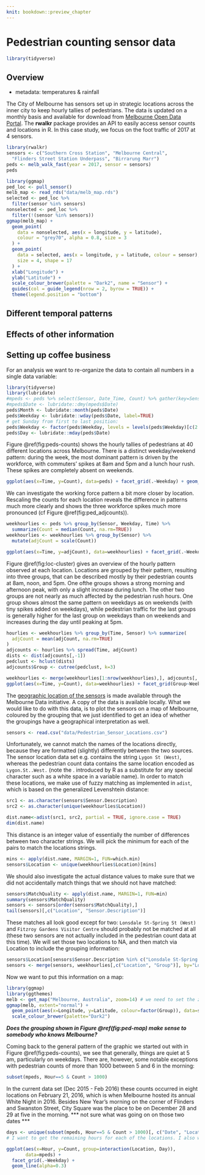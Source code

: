 ```yaml
---
knit: bookdown::preview_chapter
---
```


# Pedestrian counting sensor data

```r
library(tidyverse)
```

## Overview

* metadata: temperatures & rainfall

The City of Melbourne has sensors set up in strategic locations across the inner city to keep hourly tallies of pedestrians. The data is updated on a monthly basis and available for download from [Melbourne Open Data Portal](https://data.melbourne.vic.gov.au/Transport/Pedestrian-Counting-System-2009-to-Present-counts-/b2ak-trbp). The **rwalkr** package provides an API to easily access sensor counts and locations in R. In this case study, we focus on the foot traffic of 2017 at 4 sensors.

```r
library(rwalkr)
sensors <- c("Southern Cross Station", "Melbourne Central",
  "Flinders Street Station Underpass", "Birrarung Marr")
peds <- melb_walk_fast(year = 2017, sensor = sensors)
peds
```

```r
library(ggmap)
ped_loc <- pull_sensor()
melb_map <- read_rds("data/melb_map.rds")
selected <- ped_loc %>% 
  filter(sensor %in% sensors)
nonselected <- ped_loc %>% 
  filter(!(sensor %in% sensors))
ggmap(melb_map) +
  geom_point(
    data = nonselected, aes(x = longitude, y = latitude),
    colour = "grey70", alpha = 0.8, size = 3
  ) +
  geom_point(
    data = selected, aes(x = longitude, y = latitude, colour = sensor),
    size = 4, shape = 17
  ) +
  xlab("Longitude") +
  ylab("Latitude") +
  scale_colour_brewer(palette = "Dark2", name = "Sensor") +
  guides(col = guide_legend(nrow = 2, byrow = TRUE)) +
  theme(legend.position = "bottom")
```

## Different temporal patterns

## Effects of other information

## Setting up coffee business

For an analysis we want to re-organize the data to contain all numbers in a single data variable:
```r
library(tidyverse)
library(lubridate)
#mpeds <- peds %>% select(Sensor, Date_Time, Count) %>% gather(key=Sensor, value=Count, 3:ncol(peds))
#mpeds$Date <- lubridate::dmy(mpeds$Date)
peds$Month <- lubridate::month(peds$Date)
peds$Weekday <- lubridate::wday(peds$Date, label=TRUE)
# get Sunday from first to last position:
peds$Weekday <- factor(peds$Weekday, levels = levels(peds$Weekday)[c(2:7, 1)])
peds$Day <- lubridate::mday(peds$Date)
```
Figure \@ref(fig:peds-counts) shows the hourly tallies of pedestrians at 40 different locations across Melbourne. There is a distinct weekday/weekend pattern: during the week, the most dominant pattern is driven by the workforce, with commuters' spikes at 8am and 5pm and a lunch hour rush. These spikes are completely absent on weekends. 

```r
ggplot(aes(x=Time, y=Count), data=peds) + facet_grid(.~Weekday) + geom_line(aes(group=interaction(Sensor, Day)), alpha=0.3)
```

We can investigate the working force pattern a bit more closer by location. Rescaling the counts for each location reveals the difference in patterns much more clearly and shows the three workforce spikes much more pronounced (cf Figure \@ref(fig:ped_adjcounts)).

```r
weekhourlies <- peds %>% group_by(Sensor, Weekday, Time) %>%
  summarize(Count = median(Count, na.rm=TRUE))
weekhourlies <- weekhourlies %>% group_by(Sensor) %>% 
  mutate(adjCount = scale(Count))

ggplot(aes(x=Time, y=adjCount), data=weekhourlies) + facet_grid(.~Weekday) + geom_line(aes(group=Sensor))
```

Figure \@ref(fig:loc-cluster) gives an overview of the hourly pattern observed at each location. Locations are grouped by their pattern, resulting into three groups, that can be described mostly by their pedestrian counts at 8am, noon, and 5pm. One ofthe groups shows a strong morning and afternoon peak, with only a slight increase during lunch. The other two groups are not nearly as much affected by the pedestrian rush hours. One group shows almost the same pattern on weekdays as on weekends (with tiny spikes added on weekdays), while pedestrian traffic for the last groups is generally higher for the last group on weekdays than on weekends and increases during the day until peaking at 5pm. 

```r
hourlies <- weekhourlies %>% group_by(Time, Sensor) %>% summarize(
  adjCount = mean(adjCount, na.rm=TRUE)
)
adjcounts <- hourlies %>% spread(Time, adjCount)
dists <- dist(adjcounts[,-1])
pedclust <- hclust(dists)
adjcounts$Group <- cutree(pedclust, k=3)

weekhourlies <- merge(weekhourlies[1:nrow(weekhourlies),], adjcounts[, c("Sensor", "Group")], by="Sensor", all.x=TRUE)
ggplot(aes(x=Time, y=Count), data=weekhourlies) + facet_grid(Group~Weekday) + geom_line(aes(group=Sensor, colour=factor(Group))) + scale_colour_brewer(palette="Dark2")
```

The [geographic location of the sensors](https://data.melbourne.vic.gov.au/Transport-Movement/Pedestrian-Sensor-Locations/ygaw-6rzq) is made available through the Melbourne Data initiative. A copy of the data is available locally. What we would like to do with this data, is to plot the sensors on a map of Melbourne, coloured by the grouping that we just identified to get an idea of whether the groupings have a geographical interpretation as well. 
```r
sensors <- read.csv("data/Pedestrian_Sensor_Locations.csv")
```
Unfortunately, we cannot match the names of the locations directly, because they are formatted (slightly) differently between the two sources. The sensor location data set e.g. contains the string ```Lygon St (West)```, whereas the pedestrian count data contains the same location encoded as ```Lygon.St..West.``` (note the . introduced by R as a substitute for any special character such as a white space in a variable name).
In order to match these locations, we make use of fuzzy matching as implemented in ```adist```, which is based on the generalized Levenshtein distance:
```r
src1 <- as.character(sensors$Sensor.Description)
src2 <- as.character(unique(weekhourlies$Location))

dist.name<-adist(src1, src2, partial = TRUE, ignore.case = TRUE)
dim(dist.name)
```
This distance is an integer value of essentially the number of differences between two character strings. We will pick the minimum for each of the pairs to match the locations strings.

```r
mins <- apply(dist.name, MARGIN=1, FUN=which.min)
sensors$Location <- unique(weekhourlies$Location)[mins]
```
We should also investigate the actual distance values to make sure that we did not accidentally match things that we should not have matched:
```r
sensors$MatchQuality <- apply(dist.name, MARGIN=1, FUN=min)
summary(sensors$MatchQuality)
sensors <- sensors[order(sensors$MatchQuality),]
tail(sensors)[,c("Location", "Sensor.Description")]
```
These matches all look good except for two: ```Lonsdale St-Spring St (West)``` and ```Fitzroy Gardens Visitor Centre``` should probably not be matched at all (these two sensors are not actually included in the pedestrian count data at this time). We will set those two locations to NA, and then match via Location to include the grouping information:
```r
sensors$Location[sensors$Sensor.Description %in% c("Lonsdale St-Spring St (West)","Fitzroy Gardens Visitor Centre")] <- NA
sensors <- merge(sensors, weekhourlies[,c("Location", "Group")], by="Location")
```
Now we want to put this information on a map:
```r
library(ggmap)
library(ggthemes)
melb <- get_map("Melbourne, Australia", zoom=14) # we need to set the zoom - the auto-zoom includes too much. 
ggmap(melb, extent="normal") + 
  geom_point(aes(x=Longitude, y=Latitude, colour=factor(Group)), data=sensors, size=3) + theme_map() +
  scale_colour_brewer(palette="Dark2")
```
***Does the grouping shown in Figure \@ref(fig:ped-map) make sense to somebody who knows  Melbourne?***


Coming back to the general pattern of the graphic we started out with in Figure \@ref(fig:peds-counts), we see that
generally, things are quiet at 5 am, particularly on weekdays. There are, however, some notable exceptions with pedestrian counts of more than 1000 between 5 and 6 in the morning: 
```r
subset(mpeds, Hour==5 & Count > 1000)
```
In the current data set (Dec 2015 - Feb 2016) these counts occurred in eight locations on February 21, 2016, which is when Melbourne hosted its annual White Night in 2016.
Besides New Year's morning on the corner of Flinders and Swanston Street, City Square was the place to be on December 28 and 29 at five in the morning. *** not sure what was going on on those two dates ***

```r
days <- unique(subset(mpeds, Hour==5 & Count > 1000)[, c("Date", "Location")])
# I want to get the remaining hours for each of the locations. I also want to get the Feb 20 data.
```

```r
ggplot(aes(x=Hour, y=Count, group=interaction(Location, Day)), 
       data=mpeds) + 
  facet_grid(.~Weekday) + 
  geom_line(alpha=0.3) 
```
